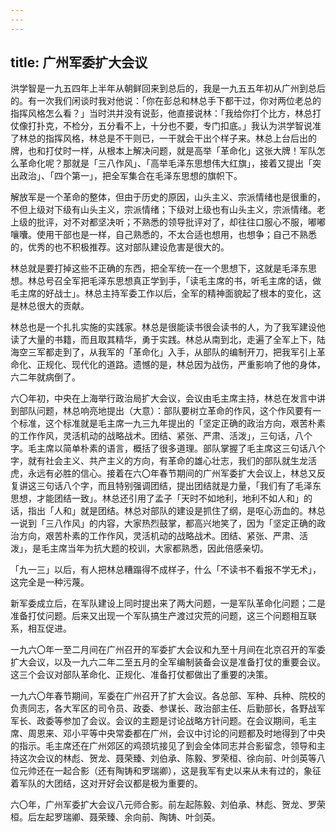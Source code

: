 ```yaml
---
---
---
```

title: 广州军委扩大会议
---




洪学智是一九五四年上半年从朝鲜回来到总后的，我是一九五五年初从广州到总后的。有一次我们闲谈时我对他说：「你在彭总和林总手下都干过，你对两位老总的指挥风格怎么看？」当时洪并没有说彭，他直接说林：「我给你打个比方，林总打仗像打扑克，不检分，五分看不上，十分也不要，专门扣底。」我认为洪学智说准了林总的指挥风格，林总是不干则已，一干就会干出个样子来。林总上台后出的牌，也和打仗时一样，从根本上解决问题，就是高举「革命化」这张大牌！军队怎么革命化呢？那就是「三八作风」、「高举毛泽东思想伟大红旗」，接着又提出「突出政治」、「四个第一」，把全军集合在毛泽东思想的旗帜下。

解放军是一个革命的整体，但由于历史的原因，山头主义、宗派情绪也是很重的，不但上级对下级有山头主义，宗派情绪；下级对上级也有山头主义，宗派情绪。老上级的批评，对不对都坚决听；不熟悉的领导批评对了，却往往口服心不服，嘟嘟嚷囔。使用干部也是一样，自己熟悉的，不太合适也想用，也想争；自己不熟悉的，优秀的也不积极推荐。这对部队建设危害是很大的。

林总就是要打掉这些不正确的东西，把全军统一在一个思想下，这就是毛泽东思想。林总号召全军把毛泽东思想真正学到手，「读毛主席的书，听毛主席的话，做毛主席的好战士」。林总主持军委工作以后，全军的精神面貌起了根本的变化，这是林总很大的贡献。

林总也是一个扎扎实施的实践家。林总是很能读书很会读书的人，为了我军建设他读了大量的书籍，而且取其精华，勇于实践。林总从南到北，走遍了全军上下，陆海空三军都走到了，从我军的「革命化」入手，从部队的编制开刀，把我军引上革命化、正规化、现代化的道路。遗憾的是，林总因为战伤，严重影响了他的身体，六二年就病倒了。

六〇年初，中央在上海举行政治局扩大会议，会议由毛主席主持，林总在发言中讲到部队问题，林总响亮地提出（大意）：部队要树立革命的作风，这个作风要有一个标准，这个标准就是毛主席一九三九年提出的「坚定正确的政治方向，艰苦朴素的工作作风，灵活机动的战略战术。团结、紧张、严肃、活泼」，三句话，八个字。毛主席以简单朴素的语言，概括了很多道理。部队掌握了毛主席这三句话八个字，就有社会主义、共产主义的方向，有革命的雄心壮志，我们的部队就生龙活虎，永远有必胜的信心。接着在六〇年春节期间的广州军委扩大会议上，林总又反复讲这三句话八个字，而且特别强调团结，提出团结就是力量，「我们有了毛泽东思想，才能团结一致」。林总还引用了孟子「天时不如地利，地利不如人和」的话，指出「人和」就是团结。林总对部队的建设是抓住了纲，是呕心沥血的。林总一说到「三八作风」的内容，大家热烈鼓掌，都高兴地笑了，因为「坚定正确的政治方向，艰苦朴素的工作作风，灵活机动的战略战术。团结、紧张、严肃、活泼」，是毛主席当年为抗大题的校训，大家都熟悉，因此倍感亲切。

「九一三」以后，有人把林总糟蹋得不成样子，什么「不读书不看报不学无术」，这完全是一种污蔑。

新军委成立后，在军队建设上同时提出来了两大问题，一是军队革命化问题；二是准备打仗问题。后来又出现一个军队搞生产渡过灾荒的问题，这三个问题相互联系，相互促进。

一九六〇年一至二月间在广州召开的军委扩大会议和九至十月间在北京召开的军委扩大会议，以及一九六二年二至五月的全军编制装备会议是准备打仗的重要会议。这三个会议对部队革命化、正规化、准备打仗都做出了重要的决策。

一九六〇年春节期间，军委在广州召开了扩大会议。各总部、军种、兵种、院校的负责同志，各大军区的司令员、政委、参谋长、政治部主任、后勤部长，各野战军军长、政委等参加了会议。会议的主题是讨论战略方针问题。在会议期间，毛主席、周恩来、邓小平等中央常委都在广州，会议中讨论的问题都及时地得到了中央的指示。毛主席还在广州郊区的鸡颈坑接见了到会全体同志并合影留念，领导和主持这次会议的林彪、贺龙、聂荣臻、刘伯承、陈毅、罗荣桓、徐向前、叶剑英等八位元帅还在一起合影（还有陶铸和罗瑞卿），这是我军有史以来从未有过的，象征着军队的大团结，这对开好会议都是极为重要的。



六〇年，广州军委扩大会议八元师合影。前左起陈毅、刘伯承、林彪、贺龙、罗荣桓。后左起罗瑞卿、聂荣臻、余向前、陶铸、叶剑英。